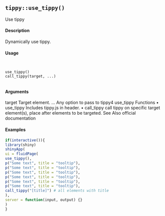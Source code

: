 

## ``tippy::use_tippy()``
Use tippy

#### Description

Dynamically use tippy.

#### Usage
<pre><code>

use_tippy()
call_tippy(target, ...)

</code></pre>
#### Arguments

target Target element.
... Any option to pass to tippy4
use_tippy
Functions
• use_tippy Includes tippy.js in header.
• call_tippy call tippy on specific target element(s), place after elements to be targeted.
See Also
official documentation

#### Examples
```r
if(interactive()){
library(shiny)
shinyApp(
ui = fluidPage(
use_tippy(),
p("Some text", title = "tooltip"),
p("Some text", title = "tooltip"),
p("Some text", title = "tooltip"),
p("Some text", title = "tooltip"),
p("Some text", title = "tooltip"),
p("Some text", title = "tooltip"),
call_tippy("[title]") # all elements with title
),
server = function(input, output) {}
)
}
```
